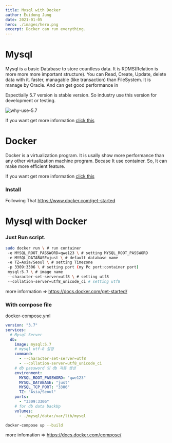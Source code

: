 ```yaml
---
title: Mysql with Docker
author: Euidong Jung
date: 2021-01-05
hero: ./images/hero.png
excerpt: Docker can run everything.
---
```


# Mysql

Mysql is a basic Database to store countless data. It is RDMS(Relation is more more more important structure). You can Read, Create, Update, delete data with it. faster, managable (like transaction) than FileSystem.
It is manage by Oracle. And can get good performance in

Espectially 5.7 version is stable version. So industry use this version for development or testing.

![why-use-5.7](./images/why-use-5.7.png)

If you want get more information [click this](https://mysql.com)

# Docker

Docker is a virtualization program. It is usally show more performance than any other virtualization machine program. Becase It use container. So, It can make more efficient feature.

If you want get more information [click this](https://www.docker.com/)

### Install

Following That
https://www.docker.com/get-started

# Mysql with Docker

### Just Run script.

```bash
sudo docker run \ # run container
 -e MYSQL_ROOT_PASSWORD=qwe123 \ # setting MYSQL_ROOT_PASSWORD
 -e MYSQL_DATABASE=just \ # default database name
 -e TZ=Asia/Seoul \ # setting Timezone
 -p 3309:3306 \ # setting port (my Pc port:container port)
 mysql:5.7 \ # image name
 --character-set-server=utf8 \ # setting utf8
 --collation-server=utf8_unicode_ci # setting utf8
```

more information => https://docs.docker.com/get-started/

### With compose file

docker-compose.yml

```yml
version: "3.7"
services:
  # Mysql Server
  db:
    image: mysql:5.7
    # mysql utf-8 설정
    command:
      - --character-set-server=utf8
      - --collation-server=utf8_unicode_ci
    # db password 및 db 자동 생성
    environment:
      MYSQL_ROOT_PASSWORD: "qwe123"
      MYSQL_DATABASE: "just"
      MYSQL_TCP_PORT: "3306"
      TZ: "Asia/Seoul"
    ports:
      - "3309:3306"
    # for db data backUp
    volumes:
      - ./mysql/data:/var/lib/mysql
```

```bash
docker-compose up --build
```

more infomation => https://docs.docker.com/compose/
